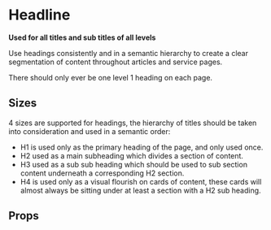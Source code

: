 
<Meta title="2 Pattern Library/Typography/Headline" component={Headline} />

# Headline
 
**Used for all titles and sub titles of all levels**

Use headings consistently and in a semantic hierarchy to create a clear segmentation of content throughout articles and service pages.

There should only ever be one level 1 heading on each page.

## Sizes

4 sizes are supported for headings, the hierarchy of titles should be taken into consideration and used in a semantic order:
- H1 is used only as the primary heading of the page, and only used once.
- H2 used as a main subheading which divides a section of content.
- H3 used as a sub sub heading which should be used to sub section content underneath a corresponding H2 section.
- H4 is used only as a visual flourish on cards of content, these cards will almost always be sitting under at least a section with a H2 sub heading.

<Preview>
    <Story name="Hero Level 1">
        <Headline level={0} text="Example headline level 1" />
    </Story>
</Preview>

<Preview>
    <Story name="Level 1">
        <Headline level={1} text="Example headline level 1" />
    </Story>
</Preview>

<Preview>
    <Story name="Level 2">
        <Headline level={2} text="Example headline level 2" />
    </Story>
</Preview>

<Preview>
    <Story name="Level 3">
        <Headline level={3} text="Example headline level 3" />
    </Story>
</Preview>

<Preview>
    <Story name="Level 3 without the HTML markup">
        <Headline level={6} text="Example headline level 4 without the HTML markup" />
    </Story>
</Preview>

<Preview>
    <Story name="Level 4">
        <Headline level={4} text="Example headline level 4" />
    </Story>
</Preview>

<Preview>
    <Story name="Level 4 without the HTML markup">
        <Headline level={7} text="Example headline level 4 without the HTML markup" />
    </Story>
</Preview>

<Preview>
    <Story name="Level 5">
        <Headline level={5} text="Example headline level 5" />
    </Story>
</Preview>

## Props 

<Props of={Headline} />